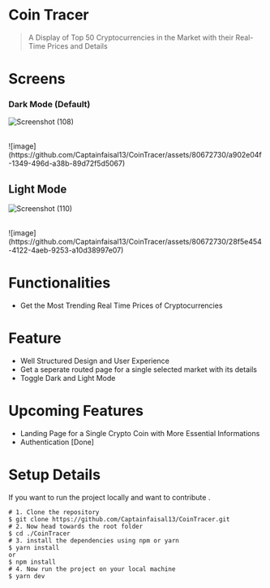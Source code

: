 # Coin Tracer

> A Display of Top 50 Cryptocurrencies in the Market with their Real-Time Prices and Details

# Screens

### Dark Mode (Default)

![Screenshot (108)](https://user-images.githubusercontent.com/80672730/209451989-4ca8f82e-0cf6-4cbc-b227-f58b2d3bf29b.png)

<br />
![image](https://github.com/Captainfaisal13/CoinTracer/assets/80672730/a902e04f-1349-496d-a38b-89d72f5d5067)

## Light Mode

![Screenshot (110)](https://user-images.githubusercontent.com/80672730/209452010-57f50f34-820c-4f5d-8c8d-d027e7e3b41b.png)

<br />
![image](https://github.com/Captainfaisal13/CoinTracer/assets/80672730/28f5e454-4122-4aeb-9253-a10d38997e07)

# Functionalities

- Get the Most Trending Real Time Prices of Cryptocurrencies

# Feature

- Well Structured Design and User Experience
- Get a seperate routed page for a single selected market with its details
- Toggle Dark and Light Mode

# Upcoming Features

- Landing Page for a Single Crypto Coin with More Essential Informations
- Authentication [Done]

# Setup Details

If you want to run the project locally and want to contribute .

```console
# 1. Clone the repository
$ git clone https://github.com/Captainfaisal13/CoinTracer.git
# 2. Now head towards the root folder
$ cd ./CoinTracer
# 3. install the dependencies using npm or yarn
$ yarn install
or
$ npm install
# 4. Now run the project on your local machine
$ yarn dev
```
